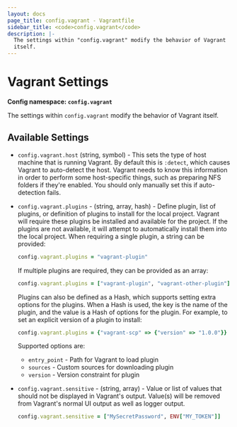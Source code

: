 ```yaml
---
layout: docs
page_title: config.vagrant - Vagrantfile
sidebar_title: <code>config.vagrant</code>
description: |-
  The settings within "config.vagrant" modify the behavior of Vagrant
  itself.
---
```


# Vagrant Settings

**Config namespace: `config.vagrant`**

The settings within `config.vagrant` modify the behavior of Vagrant
itself.

## Available Settings

- `config.vagrant.host` (string, symbol) - This sets the type of host machine
  that is running Vagrant. By default this is `:detect`, which causes Vagrant to
  auto-detect the host. Vagrant needs to know this information in order to perform
  some host-specific things, such as preparing NFS folders if they're enabled.
  You should only manually set this if auto-detection fails.

- `config.vagrant.plugins` - (string, array, hash) - Define plugin, list of
  plugins, or definition of plugins to install for the local project. Vagrant
  will require these plugins be installed and available for the project. If
  the plugins are not available, it will attempt to automatically install
  them into the local project. When requiring a single plugin, a string can
  be provided:

  ```ruby
  config.vagrant.plugins = "vagrant-plugin"
  ```

  If multiple plugins are required, they can be provided as an array:

  ```ruby
  config.vagrant.plugins = ["vagrant-plugin", "vagrant-other-plugin"]
  ```

  Plugins can also be defined as a Hash, which supports setting extra options
  for the plugins. When a Hash is used, the key is the name of the plugin, and
  the value is a Hash of options for the plugin. For example, to set an explicit
  version of a plugin to install:

  ```ruby
  config.vagrant.plugins = {"vagrant-scp" => {"version" => "1.0.0"}}
  ```

  Supported options are:

  - `entry_point` - Path for Vagrant to load plugin
  - `sources` - Custom sources for downloading plugin
  - `version` - Version constraint for plugin

- `config.vagrant.sensitive` - (string, array) - Value or list of values that
  should not be displayed in Vagrant's output. Value(s) will be removed from
  Vagrant's normal UI output as well as logger output.

  ```ruby
  config.vagrant.sensitive = ["MySecretPassword", ENV["MY_TOKEN"]]
  ```
